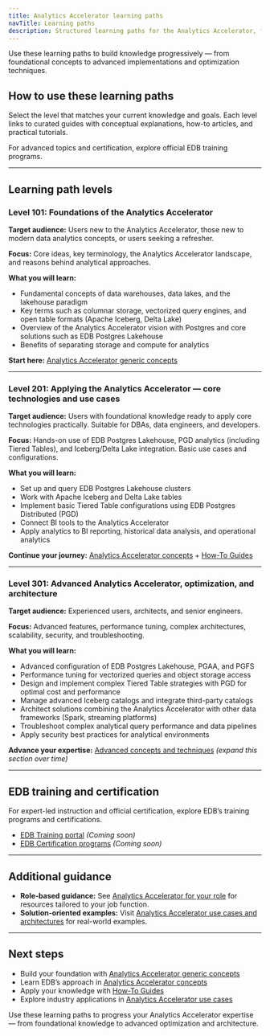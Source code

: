 ```yaml
---
title: Analytics Accelerator learning paths
navTitle: Learning paths
description: Structured learning paths for the Analytics Accelerator, from foundational concepts to advanced techniques and official training.
---
```


Use these learning paths to build knowledge progressively — from foundational concepts to advanced implementations and optimization techniques.

## How to use these learning paths

Select the level that matches your current knowledge and goals. Each level links to curated guides with conceptual explanations, how-to articles, and practical tutorials.

For advanced topics and certification, explore official EDB training programs.

---

## Learning path levels

### Level 101: Foundations of the Analytics Accelerator

**Target audience:** Users new to the Analytics Accelerator, those new to modern data analytics concepts, or users seeking a refresher.

**Focus:** Core ideas, key terminology, the Analytics Accelerator landscape, and reasons behind analytical approaches.

**What you will learn:**

- Fundamental concepts of data warehouses, data lakes, and the lakehouse paradigm
- Key terms such as columnar storage, vectorized query engines, and open table formats (Apache Iceberg, Delta Lake)
- Overview of the Analytics Accelerator vision with Postgres and core solutions such as EDB Postgres Lakehouse
- Benefits of separating storage and compute for analytics

**Start here:** [Analytics Accelerator generic concepts](../explained/generic-concepts)

---

### Level 201: Applying the Analytics Accelerator — core technologies and use cases

**Target audience:** Users with foundational knowledge ready to apply core technologies practically. Suitable for DBAs, data engineers, and developers.

**Focus:** Hands-on use of EDB Postgres Lakehouse, PGD analytics (including Tiered Tables), and Iceberg/Delta Lake integration. Basic use cases and configurations.

**What you will learn:**

- Set up and query EDB Postgres Lakehouse clusters
- Work with Apache Iceberg and Delta Lake tables
- Implement basic Tiered Table configurations using EDB Postgres Distributed (PGD)
- Connect BI tools to the Analytics Accelerator
- Apply analytics to BI reporting, historical data analysis, and operational analytics

**Continue your journey:** [Analytics Accelerator concepts](../explained/analytics-concepts) + [How-To Guides](../how-to/)

---

### Level 301: Advanced Analytics Accelerator, optimization, and architecture

**Target audience:** Experienced users, architects, and senior engineers.

**Focus:** Advanced features, performance tuning, complex architectures, scalability, security, and troubleshooting.

**What you will learn:**

- Advanced configuration of EDB Postgres Lakehouse, PGAA, and PGFS
- Performance tuning for vectorized queries and object storage access
- Design and implement complex Tiered Table strategies with PGD for optimal cost and performance
- Manage advanced Iceberg catalogs and integrate third-party catalogs
- Architect solutions combining the Analytics Accelerator with other data frameworks (Spark, streaming platforms)
- Troubleshoot complex analytical query performance and data pipelines
- Apply security best practices for analytical environments

**Advance your expertise:** [Advanced concepts and techniques](../explained/) *(expand this section over time)*

---

## EDB training and certification

For expert-led instruction and official certification, explore EDB’s training programs and certifications.

- [EDB Training portal](#) *(Coming soon)*
- [EDB Certification programs](#) *(Coming soon)*

---

## Additional guidance

- **Role-based guidance:** See [Analytics Accelerator for your role](../personas.mdx) for resources tailored to your job function.
- **Solution-oriented examples:** Visit [Analytics Accelerator use cases and architectures](../../../hybrid-manager/analytics/learn/use-cases.mdx) for real-world examples.

---

## Next steps

- Build your foundation with [Analytics Accelerator generic concepts](../explained/generic-concepts)
- Learn EDB’s approach in [Analytics Accelerator concepts](../explained/analytics-concepts)
- Apply your knowledge with [How-To Guides](../how-to/)
- Explore industry applications in [Analytics Accelerator use cases](../../../hybrid-manager/analytics/learn/use-cases.mdx)

Use these learning paths to progress your Analytics Accelerator expertise — from foundational knowledge to advanced optimization and architecture.


